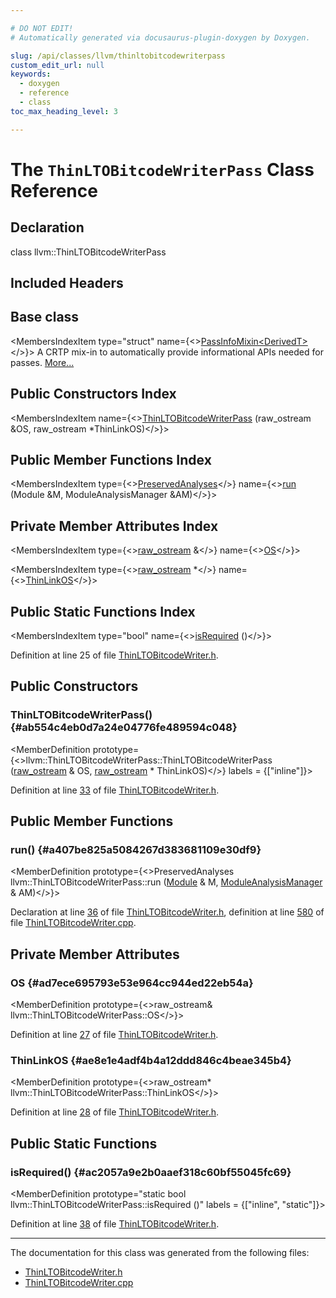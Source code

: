 ```yaml
---

# DO NOT EDIT!
# Automatically generated via docusaurus-plugin-doxygen by Doxygen.

slug: /api/classes/llvm/thinltobitcodewriterpass
custom_edit_url: null
keywords:
  - doxygen
  - reference
  - class
toc_max_heading_level: 3

---
```





# The `ThinLTOBitcodeWriterPass` Class Reference

<DoxygenPage pluginConfig={pluginConfig}>



## Declaration

<CodeBlock>class llvm::ThinLTOBitcodeWriterPass</CodeBlock>

## Included Headers

<IncludesList>
<IncludesListItem
  filePath="llvm/Transforms/IPO/ThinLTOBitcodeWriter.h"
  permalink="/docs/api/files/include/include/llvm/include/llvm/transforms/include/llvm/transforms/ipo/thinltobitcodewriter-h"
  isLocal="true" />
</IncludesList>

## Base class

<MembersIndex>

<MembersIndexItem
  type="struct"
  name={<><a href="/docs/api/structs/llvm/passinfomixin">PassInfoMixin&lt;DerivedT&gt;</a></>}>
A CRTP mix-in to automatically provide informational APIs needed for passes. <a href="/docs/api/structs/llvm/passinfomixin/#details">More...</a>
</MembersIndexItem>

</MembersIndex>

## Public Constructors Index

<MembersIndex>

<MembersIndexItem
  name={<><a href="#ab554c4eb0d7a24e04776fe489594c048">ThinLTOBitcodeWriterPass</a> (raw&#95;ostream &amp;OS, raw&#95;ostream &#42;ThinLinkOS)</>}>
</MembersIndexItem>

</MembersIndex>

## Public Member Functions Index

<MembersIndex>

<MembersIndexItem
  type={<><a href="/docs/api/classes/llvm/preservedanalyses">PreservedAnalyses</a></>}
  name={<><a href="#a407be825a5084267d383681109e30df9">run</a> (Module &amp;M, ModuleAnalysisManager &amp;AM)</>}>
</MembersIndexItem>

</MembersIndex>

## Private Member Attributes Index

<MembersIndex>

<MembersIndexItem
  type={<><a href="/docs/api/classes/llvm/raw-ostream">raw&#95;ostream</a> &amp;</>}
  name={<><a href="#ad7ece695793e53e964cc944ed22eb54a">OS</a></>}>
</MembersIndexItem>

<MembersIndexItem
  type={<><a href="/docs/api/classes/llvm/raw-ostream">raw&#95;ostream</a> &#42;</>}
  name={<><a href="#ae8e1e4adf4b4a12ddd846c4beae345b4">ThinLinkOS</a></>}>
</MembersIndexItem>

</MembersIndex>

## Public Static Functions Index

<MembersIndex>

<MembersIndexItem
  type="bool"
  name={<><a href="#ac2057a9e2b0aaef318c60bf55045fc69">isRequired</a> ()</>}>
</MembersIndexItem>

</MembersIndex>


Definition at line 25 of file <a href="/docs/api/files/include/include/llvm/include/llvm/transforms/include/llvm/transforms/ipo/thinltobitcodewriter-h">ThinLTOBitcodeWriter.h</a>.

<SectionDefinition>

## Public Constructors

### ThinLTOBitcodeWriterPass() {#ab554c4eb0d7a24e04776fe489594c048}

<MemberDefinition
  prototype={<>llvm::ThinLTOBitcodeWriterPass::ThinLTOBitcodeWriterPass (<a href="/docs/api/classes/llvm/raw-ostream">raw&#95;ostream</a> &amp; OS, <a href="/docs/api/classes/llvm/raw-ostream">raw&#95;ostream</a> &#42; ThinLinkOS)</>}
  labels = {["inline"]}>

Definition at line <a href="/docs/api/files/include/include/llvm/include/llvm/transforms/include/llvm/transforms/ipo/thinltobitcodewriter-h/#l00033">33</a> of file <a href="/docs/api/files/include/include/llvm/include/llvm/transforms/include/llvm/transforms/ipo/thinltobitcodewriter-h">ThinLTOBitcodeWriter.h</a>.
</MemberDefinition>

</SectionDefinition>

<SectionDefinition>

## Public Member Functions

### run() {#a407be825a5084267d383681109e30df9}

<MemberDefinition
  prototype={<>PreservedAnalyses llvm::ThinLTOBitcodeWriterPass::run (<a href="/docs/api/classes/llvm/module">Module</a> &amp; M, <a href="/docs/api/namespaces/llvm/#af9c9208365fd9ce11392b4d79485e259">ModuleAnalysisManager</a> &amp; AM)</>}>

Declaration at line <a href="/docs/api/files/include/include/llvm/include/llvm/transforms/include/llvm/transforms/ipo/thinltobitcodewriter-h/#l00036">36</a> of file <a href="/docs/api/files/include/include/llvm/include/llvm/transforms/include/llvm/transforms/ipo/thinltobitcodewriter-h">ThinLTOBitcodeWriter.h</a>, definition at line <a href="/docs/api/files/lib/lib/transforms/lib/transforms/ipo/thinltobitcodewriter-cpp/#l00580">580</a> of file <a href="/docs/api/files/lib/lib/transforms/lib/transforms/ipo/thinltobitcodewriter-cpp">ThinLTOBitcodeWriter.cpp</a>.
</MemberDefinition>

</SectionDefinition>

<SectionDefinition>

## Private Member Attributes

### OS {#ad7ece695793e53e964cc944ed22eb54a}

<MemberDefinition
  prototype={<>raw&#95;ostream&amp; llvm::ThinLTOBitcodeWriterPass::OS</>}>

Definition at line <a href="/docs/api/files/include/include/llvm/include/llvm/transforms/include/llvm/transforms/ipo/thinltobitcodewriter-h/#l00027">27</a> of file <a href="/docs/api/files/include/include/llvm/include/llvm/transforms/include/llvm/transforms/ipo/thinltobitcodewriter-h">ThinLTOBitcodeWriter.h</a>.
</MemberDefinition>

### ThinLinkOS {#ae8e1e4adf4b4a12ddd846c4beae345b4}

<MemberDefinition
  prototype={<>raw&#95;ostream&#42; llvm::ThinLTOBitcodeWriterPass::ThinLinkOS</>}>

Definition at line <a href="/docs/api/files/include/include/llvm/include/llvm/transforms/include/llvm/transforms/ipo/thinltobitcodewriter-h/#l00028">28</a> of file <a href="/docs/api/files/include/include/llvm/include/llvm/transforms/include/llvm/transforms/ipo/thinltobitcodewriter-h">ThinLTOBitcodeWriter.h</a>.
</MemberDefinition>

</SectionDefinition>

<SectionDefinition>

## Public Static Functions

### isRequired() {#ac2057a9e2b0aaef318c60bf55045fc69}

<MemberDefinition
  prototype="static bool llvm::ThinLTOBitcodeWriterPass::isRequired ()"
  labels = {["inline", "static"]}>

Definition at line <a href="/docs/api/files/include/include/llvm/include/llvm/transforms/include/llvm/transforms/ipo/thinltobitcodewriter-h/#l00038">38</a> of file <a href="/docs/api/files/include/include/llvm/include/llvm/transforms/include/llvm/transforms/ipo/thinltobitcodewriter-h">ThinLTOBitcodeWriter.h</a>.
</MemberDefinition>

</SectionDefinition>

<hr/>

The documentation for this class was generated from the following files:

<ul>
<li><a href="/docs/api/files/include/include/llvm/include/llvm/transforms/include/llvm/transforms/ipo/thinltobitcodewriter-h">ThinLTOBitcodeWriter.h</a></li>
<li><a href="/docs/api/files/lib/lib/transforms/lib/transforms/ipo/thinltobitcodewriter-cpp">ThinLTOBitcodeWriter.cpp</a></li>
</ul>

</DoxygenPage>
